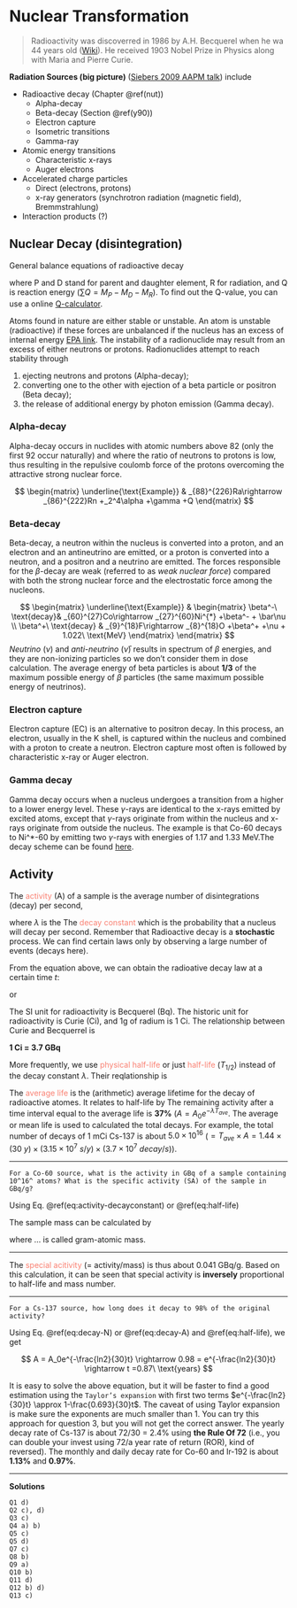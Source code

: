 # Nuclear Transformation {#nut}

> Radioactivity was discoverred in 1986 by A.H. Becquerel when he wa 44 years old ([Wiki](https://en.wikipedia.org/wiki/Henri_Becquerel)). He received 1903 Nobel Prize in Physics along with Maria and Pierre Curie.   

**Radiation Sources (big picture)** ([Siebers 2009 AAPM talk](https://vimeo.com/78875937)) include 

- Radioactive decay (Chapter \@ref(nut))
    + Alpha-decay
    + Beta-decay (Section \@ref(y90))
    + Electron capture
    + Isometric transitions
    + Gamma-ray
- Atomic energy transitions
    + Characteristic x-rays
    + Auger electrons
- Accelerated charge particles
    + Direct (electrons, protons)
    + x-ray generators (synchrotron radiation (magnetic field), Bremmstrahlung)
- Interaction products (?)

## Nuclear Decay (disintegration) {#decays}

General balance equations of radioactive decay

\begin{equation}
 _Z^A P = ^{A-A_R}_{Z-Z_R}D + _{Z_R}^{A_R}R + \sum Q, 
\end{equation}

where P and D stand for parent and daughter element, R for radiation, and Q is reaction energy ($\sum Q = M_P-M_D-M_R$). To find out the Q-value, you can use a online [Q-calculator](http://www.nndc.bnl.gov/qcalc/).

Atoms found in nature are either stable or unstable. An atom is unstable (radioactive) if these forces are unbalanced if the nucleus has an excess of internal energy [EPA link](http://www.epa.gov/radiation/understand/radiation.html). The instability of a radionuclide  may result from an excess of either neutrons or protons. Radionuclides attempt to reach stability through

1. ejecting neutrons and protons (Alpha-decay);
2. converting one to the other with ejection of a beta particle or positron (Beta decay);
3. the release of additional energy by photon emission (Gamma decay). 

### Alpha-decay {#alpha}

Alpha-decay occurs in nuclides with atomic numbers above 82 (only the first 92 occur naturally) and where the ratio of neutrons to protons is low, thus resulting in the repulsive coulomb force of the protons overcoming the attractive strong nuclear force.

$$
\begin{matrix}
\underline{\text{Example}} & _{88}^{226}Ra\rightarrow _{86}^{222}Rn +_2^4\alpha +\gamma +Q
\end{matrix}
$$

### Beta-decay {#beta}

Beta-decay, a neutron within the nucleus is converted into a proton, and an electron and an antineutrino are emitted, or a proton is converted into a neutron, and a positron and a neutrino are emitted. The forces responsible for the $\beta$-decay are weak (referred to as _weak nuclear force_) compared with both the strong nuclear force and the electrostatic force among the nucleons.

$$
\begin{matrix}
\underline{\text{Example}} & \begin{matrix}
    \beta^-\  \text{decay}& _{60}^{27}Co\rightarrow _{27}^{60}Ni^{*} +\beta^- + \bar\nu \\ 
    \beta^+\  \text{decay} & _{9}^{18}F\rightarrow _{8}^{18}O +\beta^+ +\nu + 1.022\ \text{MeV}
  \end{matrix}
\end{matrix}
$$
*Neutrino* ($\nu$) and *anti-neutrino* ($\bar \nu$) results in spectrum of $\beta$ energies, and they are non-ionizing particles so we don't consider them in dose calculation. The average energy of beta particles is about **1/3** of the maximum possible energy of $\beta$ particles (the same maximum possible energy of neutrinos).

### Electron capture {#ec}

Electron capture (EC) is an alternative to positron decay. In this process, an electron, usually in the K shell, is captured within the nucleus and combined with a proton to create a neutron. Electron capture most often is followed by characteristic x-ray or Auger electron.

### Gamma decay {#gamma}

Gamma decay occurs when a nucleus undergoes a transition from a higher to a lower energy level. These $\gamma$-rays are identical to the x-rays emitted by excited atoms, except that $\gamma$-rays originate from within the nucleus and x-rays originate from outside the nucleus. The example is that Co-60 decays to Ni^*-60 by emitting two $\gamma$-rays with energies of 1.17 and 1.33 MeV.The decay scheme can be found [here](http://atom.kaeri.re.kr:8080/gamrays.html).

## Activity {#activity}

The <font color="Salmon">activity</font> (A) of a sample is the average number of disintegrations (decay) per second,

\begin{equation}
    A = \frac{\Delta N}{\Delta t} = \lambda N,
    (\#eq:activity-decayconstant)
\end{equation}

where $\lambda$ is the The <font color="Salmon">decay constant</font> which is the probability that a nucleus will decay per second. Remember that Radioactive decay is a **stochastic** process. We can find certain laws only by observing a large number of events (decays here).

From the equation above, we can obtain the radioative decay law at a certain time $t$:

\begin{equation}
    N = N_0 e^{-\lambda t},
    (\#eq:decay-N)
\end{equation}

or 
\begin{equation}
    A = A_0 e^{-\lambda t}. 
    (\#eq:decay-A)
\end{equation}

The SI unit for radioactivity is Becquerel (Bq). The historic unit for radioactivity is Curie (Ci), and 1g of radium is 1 Ci. The relationship between Curie and Becquerrel is  

<div align="center">
  <b>1 Ci = 3.7 GBq</b>
</div>

More frequently, we use <font color="Salmon">physical half-life</font> or just <font color="Salmon">half-life</font> ($T_{1/2}$) instead of the decay constant $\lambda$. Their reqlationship is  

\begin{equation}
    T_{1/2} = \frac{\ln 2}{\lambda}.
    (\#eq:half-life)
\end{equation}

The <font color="Salmon">average life</font> is the (arithmetic) average lifetime for the decay of radioactive atomes. It relates to half-life by 
\begin{equation}
    T_{ave} \equiv \frac{1}{\lambda} = 1.44T_{1/2}.
    (\#eq:ave-life)
\end{equation}
The remaining activity after a time interval equal to the average life is **37%** ($A = A_0 e^{-\lambda T_{ave}}$. The average or mean life is used to calculated the total decays. For example, the total number of decays of 1 mCi Cs-137 is about $5.0\times 10^{16}$ ($= T_{ave}\times{A} = 1.44\times(30\ y)\times(3.15\times 10^{7}\ s/y)\times(3.7\times 10^{7}\ decay/s)$).

<hr>

```block
For a Co-60 source, what is the activity in GBq of a sample containing 10^16^ atoms? What is the specific activity (SA) of the sample in GBq/g?
```
Using Eq. \@ref(eq:activity-decayconstant) or \@ref(eq:half-life)

\begin{aligned}
A &= \lambda N \\
    &= \frac{ln2}{T_{1/2}} N \\
    &= \frac{0.693}{(5.3\ yr) \times (365 \times 86,400\ s/yr)} \times 10^{16} atoms \\
    &= 4.1 \times 10^7 atoms/s \\
    &= 0.041\text{ GBq}
\end{aligned}

The sample mass can be calculated by

\begin{aligned}
mass &= \frac{(10^{16}\ atoms) \times (59.9338\ g/...)}{6.023\times 10^{23}atoms/...} \\
    &= 9.95\times 10^{-7}\text{ g}
\end{aligned}

where ... is called gram-atomic mass. 

<hr>

The <font color="Salmon">special acitivity</font> (= activity/mass) is thus about 0.041 GBq/g. Based on this calculation, it can be seen that special activity is **inversely** proportional to half-life and mass number.  

<hr>

```block
For a Cs-137 source, how long does it decay to 98% of the original activity?
```

Using Eq. \@ref(eq:decay-N) or \@ref(eq:decay-A) and \@ref(eq:half-life), we get

$$
A = A_0e^{-\frac{ln2}{30}t} \rightarrow 0.98 = e^{-\frac{ln2}{30}t} \rightarrow t =0.87\ \text{years}
$$

It is easy to solve the above equation, but it will be faster to find a good estimation using the `Taylor’s expansion` with first two terms $e^{-\frac{ln2}{30}t} \approx  1-\frac{0.693}{30}t$. The caveat of using Taylor expansion is make sure the exponents are much smaller than 1. You can try this approach for question 3, but you will not get the correct answer. The yearly decay rate of Cs-137 is about 72/30 = 2.4% using **the Rule Of 72** (i.e., you can double your invest using 72/a year rate of return (ROR), kind of reversed). The monthly and daily decay rate for Co-60 and Ir-192 is about **1.13%** and **0.97%**.

<hr>

**Solutions**

`Q1 d)`   
`Q2 c), d)`   
`Q3 c)`   
`Q4 a) b)`    
`Q5 c)`   
`Q5 d)`   
`Q7 c)`   
`Q8 b)`  
`Q9 a)`   
`Q10 b)`    
`Q11 d)`    
`Q12 b) d)`     
`Q13 c)`    

[^becq]:
A good read from Wikipedia (https://en.wikipedia.org/wiki/Henri_Becquerel).


